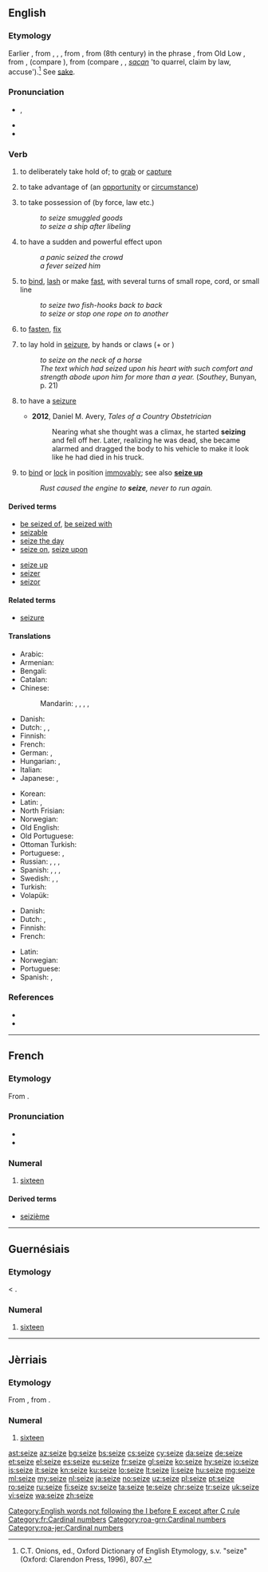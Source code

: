 ==English==

===Etymology===
Earlier {{term|seise|lang=en}}, from {{etyl|enm|en}} {{term|seisen|lang=enm}}, {{term|sesen|lang=enm}}, {{term|saisen|lang=enm}}, from {{etyl|fro|en}} {{term|seisir||to take possession of; invest (person, court)|lang=fro}}, from {{etyl|ML.|en}} {{term|sacīre||to lay claim to, appropriate|lang=la}} (8th century) in the phrase {{term||ad propriam sacire}}, from Old Low {{etyl|frk|en}} {{term/t|frk|*sakjan||to sue, bring legal action}}, from {{etyl|gem-pro|en}} {{term/t|gem-pro|*sakjaną}}, {{term/t|gem-pro|*sakōną}} (compare {{etyl|ang|-}} {{term|sacian||to strive, brawl|lang=ang}}), from {{etyl|gem-pro|en}} {{term/t|gem-pro|*sakaną}} (compare {{etyl|osx|-}} {{term|sakan||to accuse|lang=osx}}, {{etyl|goh|-}} {{term|sahhan||to bicker, quarrel, rebuke|lang=goh}}, {{etyl|ang|-}} ''[[sacan]]'' 'to quarrel, claim by law, accuse').<ref>C.T. Onions, ed., Oxford Dictionary of English Etymology, s.v. "seize" (Oxford: Clarendon Press, 1996), 807.</ref>  See [[sake]].

===Pronunciation===
* {{enPR|sēz}}, {{IPA|/siːz/}}
* {{audio|en-us-seize.ogg|Audio (US)}}
* {{homophones|lang=en|seas|sees}}

===Verb===
{{en-verb|seiz|ing}}

# {{context|transitive|lang=en}} to deliberately take hold of; to [[grab]] or [[capture]]
# {{context|transitive|lang=en}} to take advantage of (an [[opportunity]] or [[circumstance]])
# {{context|transitive|lang=en}} to take possession of (by force, law etc.)
#: ''to seize smuggled goods''
#: ''to seize a ship after libeling''
# {{context|transitive|lang=en}} to have a sudden and powerful effect upon
#: ''a panic seized the crowd''
#: ''a fever seized him''
# {{context|transitive|nautical|lang=en}} to [[bind]], [[lash]] or make [[fast]], with several turns of small rope, cord, or small line
#: ''to seize two fish-hooks back to back''
#: ''to seize or stop one rope on to another''
# {{context|transitive|obsolete|lang=en}} to [[fasten]], [[fix]]
# {{context|intransitive|lang=en}} to lay hold in [[seizure]], by hands or claws (+ {{term|on|lang=en}} or {{term|upon|lang=en}})
#: ''to seize on the neck of a horse''
#: ''The text which had seized upon his heart with such comfort and strength abode upon him for more than a year.'' (''Southey'', Bunyan, p. 21)
# {{context|intransitive|lang=en}} to have a [[seizure]]
#* '''2012''', Daniel M. Avery, ''Tales of a Country Obstetrician''
#*: Nearing what she thought was a climax, he started '''seizing''' and fell off her. Later, realizing he was dead, she became alarmed and dragged the body to his vehicle to make it look like he had died in his truck.
# {{context|intransitive|lang=en}} to [[bind]] or [[lock]] in position [[immovably]]; see also '''[[seize up]]'''
#: ''Rust caused the engine to '''seize''', never to run again.''

====Derived terms====
{{top2}}
* [[be seized of]], [[be seized with]]
* [[seizable]]
* [[seize the day]]
* [[seize on]], [[seize upon]]
{{mid2}}
* [[seize up]]
* [[seizer]]
* [[seizor]]
{{bottom}}

====Related terms====
* [[seizure]]

====Translations====
{{trans-top|grab}}
* Arabic: {{t|ar|استولى على|tr=’istáula 3ála}}
* Armenian: {{t|hy|գրավել|tr=gravel}}
* Bengali: {{t|bn|ধরা|sc=Beng}}
* Catalan: {{t|ca|apoderar-se}}
* Chinese:
*: Mandarin: {{t|cmn|抓獲|sc=Hani}}, {{t|cmn|抓获|tr=zhuāhuò|sc=Hani}}, {{t|cmn|攫取|tr=juéqǔ|sc=Hani}}, {{t|cmn|捕獲|sc=Hani}}, {{t|cmn|捕获|tr=bǔhuò|sc=Hani}}
* Danish: {{t|da|gribe}}
* Dutch: {{t+|nl|grijpen}}, {{t+|nl|vangen}}, {{t+|nl|pakken}}
* Finnish: {{t+|fi|tarttua}}
* French: {{t+|fr|saisir}}
* German: {{t+|de|ergreifen}}, {{t+|de|fassen}}
* Hungarian: {{t+|hu|megfog}}, {{t+|hu|megragad}}
* Italian: {{t+|it|prendere}}
* Japanese: {{t|ja|捉える|tr=とらえる, toraeru}}, {{t+|ja|つかむ|tr=tsukamu}}
{{trans-mid}}
* Korean: {{t+|ko|붙잡다|tr=butjapda}}
* Latin: {{t|la|capere}}, {{t|la|possideo}}
* North Frisian: {{t|frr|gripe}}
* Norwegian: {{t|no|gripe}}
* Old English: {{t|ang|niman}}
* Old Portuguese: {{t|roa-ptg|tomar}}
* Ottoman Turkish: {{t|ota|استولى على|tr=istevli ele|sc=ota-Arab}}
* Portuguese: {{t+|pt|agarrar}}, {{t+|pt|capturar}}
* Russian: {{t+|ru|захватывать|impf|tr=zaxvátyvat’}}, {{t+|ru|захватить|pf|tr=zaxvatít’}}, {{t+|ru|схватывать|impf|tr=sxvátyvat’}}, {{t+|ru|схватить|pf|tr=sxvatít’}}
* Spanish: {{t+|es|agarrar}}, {{t|es|apoderarse de}}, {{t+|es|apresar}}, {{t+|es|aferrar}}
* Swedish: {{t+|sv|gripa}}, {{t+|sv|fånga}}, {{t+|sv|tillskansa}}
* Turkish: {{t+|tr|kapmak}}
* Volapük: {{t+|vo|gleipön}}
{{trans-bottom}}

{{trans-top|take advantage}}
* Danish: {{t|da|gribe}}
* Dutch: {{t+|nl|grijpen}}, {{t+|nl|aangrijpen}}
* Finnish: {{t+|fi|tarttua}} {{t+|fi|tilaisuus|alt=tilaisuuteen}}
* French: {{t+|fr|saisir}}
{{trans-mid}}
* Latin: {{t|la|carpo}}
* Norwegian: {{t|no|gripe}}
* Portuguese: {{t+|pt|aproveitar}}
* Spanish: {{t+|es|tomar}}, {{t+|es|aprovechar|alt=aprovercharse de}}
{{trans-bottom}}

===References===
<references/>
* {{R:Century 1911}}
* {{R:OED Online|code=174979}}

[[Category:English words not following the I before E except after C rule]]

----

==French==
{{cardinalbox|fr|15|16|17|quinze|dix-sept|ord=seizième|wplink=Seize}}

===Etymology===
From {{etyl|la|fr}} {{term|sēdecim|lang=la}}.

===Pronunciation===
* {{audio|Fr-seize.ogg|audio (France)}}
* {{audio|Qc-seize.ogg|audio (Quebec)}}

===Numeral===
{{head|fr|numeral}}

# [[sixteen]]

====Derived terms====
* [[seizième]]

[[Category:fr:Cardinal numbers]]

----

==Guernésiais==

===Etymology===
{{etyl|fro|roa-grn}} {{term|seize|lang=fro}} < {{etyl|la|roa-grn}} {{term|sēdecim|lang=la}}.

===Numeral===
{{cardinalbox|roa-grn|15|16|17|tchinze|dix-sept}}
{{head|roa-grn|numeral}}

# [[sixteen]]

[[Category:roa-grn:Cardinal numbers]]

----

==Jèrriais==
{{cardinalbox|roa-jer|15|16|17|tchînze|dgiêx-sept}}

===Etymology===
From {{etyl|fro|roa-jer}} {{term|seize|lang=fro}}, from {{etyl|la|roa-jer}} {{term|sēdecim|lang=la}}.

===Numeral===
{{head|roa-jer|numeral}}

# [[sixteen]]

[[Category:roa-jer:Cardinal numbers]]

[[ast:seize]]
[[az:seize]]
[[bg:seize]]
[[bs:seize]]
[[cs:seize]]
[[cy:seize]]
[[da:seize]]
[[de:seize]]
[[et:seize]]
[[el:seize]]
[[es:seize]]
[[eu:seize]]
[[fr:seize]]
[[gl:seize]]
[[ko:seize]]
[[hy:seize]]
[[io:seize]]
[[is:seize]]
[[it:seize]]
[[kn:seize]]
[[ku:seize]]
[[lo:seize]]
[[lt:seize]]
[[li:seize]]
[[hu:seize]]
[[mg:seize]]
[[ml:seize]]
[[my:seize]]
[[nl:seize]]
[[ja:seize]]
[[no:seize]]
[[uz:seize]]
[[pl:seize]]
[[pt:seize]]
[[ro:seize]]
[[ru:seize]]
[[fi:seize]]
[[sv:seize]]
[[ta:seize]]
[[te:seize]]
[[chr:seize]]
[[tr:seize]]
[[uk:seize]]
[[vi:seize]]
[[wa:seize]]
[[zh:seize]]